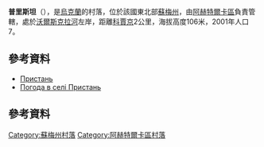 {{coord|50|20|27|N|34|50|37|E|scale:100000_region:UA|display=title}}

'''普里斯坦'''（{{lang-uk|Пристань}}），是[[烏克蘭|烏克蘭]]的村落，位於該國東北部[[蘇梅州|蘇梅州]]，由[[阿赫特爾卡區|阿赫特爾卡區]]負責管轄，處於[[沃爾斯克拉河|沃爾斯克拉河]]左岸，距離[[科賈京_(阿赫特爾卡區)|科賈京]]2公里，海拔高度106米，2001年人口7。

==參考資料==
* [http://w1.c1.rada.gov.ua/pls/z7502/A005?rdat1=02.02.2010&rf7571=28552 Пристань]{{dead link|date=2018年3月 |bot=InternetArchiveBot |fix-attempted=yes }}
* [http://weather.in.ua/ua/symskaja/21650 Погода в селі Пристань] {{Wayback|url=http://weather.in.ua/ua/symskaja/21650 |date=20171231103709 }}
==參考資料==

{{DEFAULTSORT:Пристань}}
[[Category:蘇梅州村落|Category:蘇梅州村落]]
[[Category:阿赫特爾卡區村落|Category:阿赫特爾卡區村落]]


{{Sumy-geo-stub}}